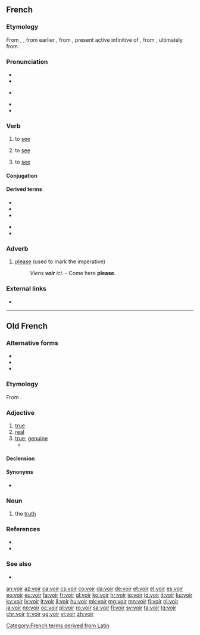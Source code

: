 ==French==

===Etymology===
From {{inh|fr|fro|veoir}}, {{m|fro|veir}}, from earlier {{m|fro|vedeir}}, from {{inh|fr|la|vidēre}}, present active infinitive of {{m|la|videō}}, from {{inh|fr|itc-pro|*widēō}}, ultimately from {{der|fr|ine-pro|*weyd-}}.

===Pronunciation===
* {{audio|Fr-voir.ogg|audio|lang=fr}}
* {{IPA|/vwaʁ/|lang=fr}}
* {{a|Louisiana}} {{IPA|[wɒɾ]|lang=fr}}
* {{homophones|lang=fr|voire}}
* {{rhymes|waʁ|lang=fr}}

===Verb===
{{fr-verb}}

# to [[see]] {{gloss|visually}}
#: {{ux|fr|Je '''vois''' ma mère là-bas.|I see my mother over there.}}
# to [[see]] {{gloss|to understand}}
#: {{ux|fr|Tu '''vois''' que tu avais tort ?|Do you '''see''' that you were wrong?}}
# to [[see]] {{gloss|to visit, to go and see}}

====Conjugation====
{{fr-conj-auto}}

====Derived terms====
{{top2}}
* {{l|fr|n'y voir que du feu}}
* {{l|fr|prévoir}}
* {{l|fr|revoir}}
{{mid2}}
* {{l|fr|voyance}}
* {{l|fr|voyeur}}
{{bottom}}

===Adverb===
{{fr-adv}}

# {{lb|fr|Louisiana}} [[please]] (used to mark the imperative)
#: ''Viens '''voir''' ici.'' - Come here '''please'''.

===External links===
* {{R:TLFi}}

[[Category:French terms derived from Latin]]

----

==Old French==

===Alternative forms===
* {{l|fro|veir}}
* {{l|fro|vair}}
* {{l|fro|ver}}

===Etymology===
From {{inh|fro|la|vērus}}.

===Adjective===
{{fro-adj}}

# [[true]]
# [[real]]
# [[true]]; [[genuine]]
#* {{quote-book|year=circa 1150|author=Thomas d'Angleterre|title=Le Roman de Tristan|passage={{lang|fro|E cele, qui est '''veire''' amie}}|translation=And she, who is a true friend|page=176 (of the Champion Classiques edition, ISBN 2-7453-0520-4), line 2178}}

====Declension====
{{fro-decl-adj}}

====Synonyms====
* {{l|fro|verai}}

===Noun===
{{fro-noun|m}}

# the [[truth]]

===References===
* {{R:Godefroy}}
* {{R:Anglo-Norman On-Line Hub|veir}}

===See also===
* {{l|fro|veoir}}

[[an:voir]]
[[az:voir]]
[[ca:voir]]
[[cs:voir]]
[[co:voir]]
[[da:voir]]
[[de:voir]]
[[et:voir]]
[[el:voir]]
[[es:voir]]
[[eo:voir]]
[[eu:voir]]
[[fa:voir]]
[[fr:voir]]
[[gl:voir]]
[[ko:voir]]
[[hr:voir]]
[[io:voir]]
[[id:voir]]
[[it:voir]]
[[ku:voir]]
[[ky:voir]]
[[lv:voir]]
[[lt:voir]]
[[li:voir]]
[[hu:voir]]
[[mk:voir]]
[[mg:voir]]
[[mn:voir]]
[[fj:voir]]
[[nl:voir]]
[[ja:voir]]
[[no:voir]]
[[oc:voir]]
[[pl:voir]]
[[ro:voir]]
[[sa:voir]]
[[fi:voir]]
[[sv:voir]]
[[ta:voir]]
[[tg:voir]]
[[chr:voir]]
[[tr:voir]]
[[ug:voir]]
[[vi:voir]]
[[zh:voir]]
